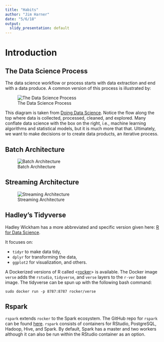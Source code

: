 ```yaml
---
title: "Habits"
author: "Jim Harner"
date: "5/6/18"
output:
  slidy_presentation: default
---
```


# Introduction

## The Data Science Process

The data science workflow or process starts with data extraction and end with a data produce. A common version of this process is illustrated by:   

![The Data Science Process](workflows-figure/dsciProcess.png)  

This diagram is taken from [Doing Data Science](http://shop.oreilly.com/product/0636920028529.do). Notice the flow along the top where data is collected, processed, cleaned, and explored. Many conflate data science with the box on the right, i.e., machine learning algorithms and statistical models, but it is much more that that. Ultimately, we want to make decisions or to create data products, an iterative process.

## Batch Architecture

![Batch Architecture](workflows-figure/BatchArch.png) 


## Streaming Architecture

![Streaming Architecture](workflows-figure/StreamArch.png) 


## Hadley's Tidyverse

Hadley Wickham has a more abbreviated and specific version given here: [R for Data Science](http://r4ds.had.co.nz/introduction.html#what-you-will-learn).

It focuses on:

- `tidyr` to make data tidy,
- `dplyr` for transforming the data,
- `ggplot2` for visualization, and others.

A Dockerized versions of R called <[rocker](http://github.com/rocker-org/rocker)> is available.  The Docker image `verse` adds the `rstudio`, `tidyverse`, and `verse` layers to the `r-ver` base image. The tidyverse can be spun up with the following bash command:
```
sudo docker run -p 8787:8787 rocker/verse
```

## Rspark

`rspark` extends `rocker` to the Spark ecosystem. The GitHub repo for `rspark` can be found [here](http://github.com/jharner/rspark). `rspark` consists of containers for RStudio, PostgreSQL, Hadoop, Hive, and Spark. By default, Spark has a master and two workers although it can also be run within the RStudio container as an option.



